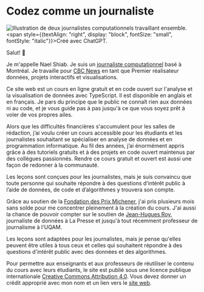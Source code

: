 
# Codez comme un journaliste

![Illustration de deux journalistes computationnels travaillant ensemble.](/assets/sharing-v1.jpg)
<span style={{textAlign: "right", display: "block", fontSize: "small", fontStyle: "italic"}}>Créé avec ChatGPT.</span>

Salut! 👋

Je m'appelle Nael Shiab. Je suis un [journaliste computationnel](https://www.naelshiab.com/) basé à Montréal. Je travaille pour [CBC News](https://www.cbc.ca/news) en tant que Premier réalisateur données, projets interactifs et visualisations.

Ce site web est un cours en ligne gratuit et en code ouvert sur l'analyse et la visualisation de données avec TypeScript. Il est disponible en anglais et en français. Je pars du principe que le public ne connaît rien aux données ni au code, et je vous guide pas à pas jusqu'à ce que vous soyez prêt à voler de vos propres ailes.

Alors que les difficultés financières s'accumulent pour les salles de rédaction, j’ai voulu créer un cours accessible pour les étudiants et les journalistes souhaitant se spécialiser en analyse de données et en programmation informatique. Au fil des années, j’ai énormément appris grâce à des tutoriels gratuits et à des projets en code ouvert maintenus par des collègues passionnés. Rendre ce cours gratuit et ouvert est aussi une façon de redonner à la communauté.

Les leçons sont conçues pour les journalistes, mais je suis convaincu que toute personne qui souhaite répondre à des questions d’intérêt public à l’aide de données, de code et d’algorithmes y trouvera son compte.

Grâce au soutien de la [Fondation des Prix Michener](https://www.prixmichener.ca/media-release/la-fondation-des-prix-michener-devoile-les-laureat-e-s-de-ses-bourses-pour-lannee-2024/), j'ai pris plusieurs mois sans solde pour me concentrer pleinement à la création du cours. J'ai aussi la chance de pouvoir compter sur le soutien de [Jean-Hugues Roy](https://github.com/jhroy), journaliste de données à La Presse et jusqu'à tout récemment professeur de journalisme à l'UQAM.

Les leçons sont adaptées pour les journalistes, mais je pense qu'elles peuvent être utiles à tous ceux et celles qui souhaitent répondre à des questions d'intérêt public avec des données et des algorithmes.

Pour permettre aux enseignants et aux professeurs de réutiliser le contenu du cours avec leurs étudiants, le site est publié sous une licence publique internationale [Creative Commons Attribution 4.0](https://creativecommons.org/licenses/by/4.0/?ref=chooser-v1). Vous devez donner un crédit approprié avec mon nom et un lien vers le [site web](https://www.code-like-a-journalist.com/).

<NoticeIntro lang="fr" />